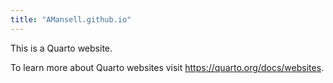 ```yaml
---
title: "AMansell.github.io"
---
```


This is a Quarto website.

To learn more about Quarto websites visit <https://quarto.org/docs/websites>.
